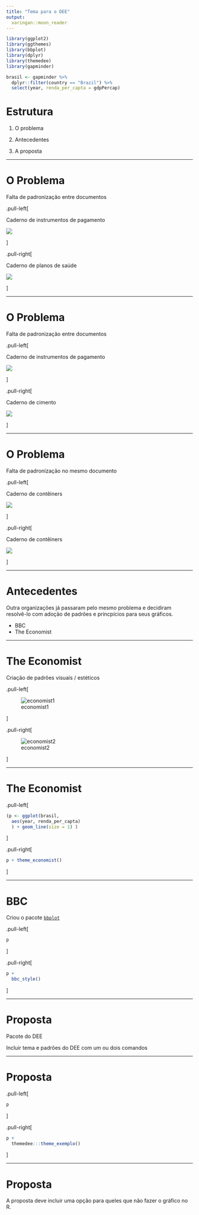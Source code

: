 ```yaml
---
title: "Tema para o DEE"
output:
  xaringan::moon_reader
---
```


```r
library(ggplot2)
library(ggthemes)
library(bbplot)
library(dplyr)
library(themedee)
library(gapminder)

brasil <- gapminder %>% 
  dplyr::filter(country == "Brazil") %>% 
  select(year, renda_per_capta = gdpPercap)
```


# Estrutura

1. O problema

1. Antecedentes

1. A proposta

---

# O Problema

Falta de padronização entre documentos

.pull-left[

Caderno de instrumentos de pagamento

![](graf1_mp.png)

]

.pull-right[

Caderno de planos de saúde

![](graf1_saude.png)

]

---

# O Problema

Falta de padronização entre documentos

.pull-left[

Caderno de instrumentos de pagamento

![](graf1_mp.png)

]

.pull-right[

Caderno de cimento

![](graf1_cimento.png)

]

---

# O Problema

Falta de padronização no mesmo documento

.pull-left[

Caderno de contêiners


![](graf2_trans_mar.png)

]

.pull-right[

Caderno de contêiners

![](graf14_trans_mar.png)

]

---

# Antecedentes

Outra organizações já passaram pelo mesmo problema e 
decidiram resolvê-lo com adoção de padrões e princpícios 
para seus gráficos.

* BBC
* The Economist

---

# The Economist

Criação de padrões visuais / estéticos

.pull-left[

![economist1](theecon1.png)

]

.pull-right[

![economist2](theecon2.png)

]

---

# The Economist

.pull-left[

```r
(p <- ggplot(brasil, 
  aes(year, renda_per_capta)
  ) + geom_line(size = 1) )
```

]

.pull-right[

```r
p + theme_economist()
```

]

---

# BBC

Criou o pacote [`bbplot`](https://github.com/bbc/bbplot)


.pull-left[

```r
p
```

]

.pull-right[

```r
p + 
  bbc_style()
```

]

---

# Proposta

Pacote do DEE

Incluir tema e padrões do DEE com um ou dois comandos

---

# Proposta

.pull-left[

```r
p
```

]

.pull-right[

```r
p + 
  themedee:::theme_exemplo()
```

]

---

# Proposta

A proposta deve incluir uma opção para queles que não 
fazer o gráfico no R.

